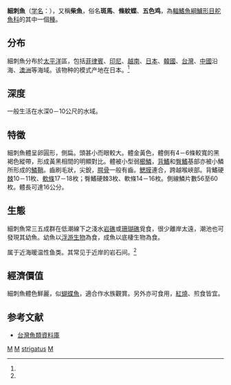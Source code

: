 {{Speciesbox 
| taxon = Microcanthus strigatus 
| image = Atypichthys latus (Mado).jpg
| status = NE
| status_system = IUCN3.1
| authority = (Cuvier et Valenciennes, 1831)<ref name='id7611'>{{cite web| url =http://www.bioinfo.cn/db05/BjdwSpecies.php?action=view&id=7611| title =细刺鱼| work =《中国动物物种编目数据库》| publisher =中国科学院微生物研究所| author =中国科学院动物研究所| accessdate =2009-04-16| deadurl =yes| archiveurl =https://web.archive.org/web/20160305071832/http://www.bioinfo.cn/db05/BjdwSpecies.php?action=view&id=7611| archivedate =2016-03-05}}</ref>
| synonyms = *''Chaetodon strigatus''<br /><small>Cuvier, 1831</small>
}}

'''細刺魚'''（[[学名|学名]]：{{lang|la|''Microcanthus strigatus''}}），又稱'''柴魚'''，俗名'''斑馬'''、'''條紋蝶'''、'''五色鸡'''，為[[輻鰭魚綱|輻鰭魚綱]][[鱸形目|鱸形目]][[舵魚科|舵魚科]]的其中一個[[種|種]]。

==分布==
細刺魚分布於[[太平洋|太平洋]]區，包括[[菲律賓|菲律賓]]、[[印尼|印尼]]、[[越南|越南]]、[[日本|日本]]、[[韓國|韓國]]、[[台灣|台灣]]、[[中國|中國]]沿海、[[澳洲|澳洲]]等海域。该物种的模式产地在日本。<ref name='id7611'/>

==深度==
一般生活在水深0－10公尺的水域。

==特徵==
細刺魚體呈卵圓形，側扁。頭甚小而眼較大。體金黃色，體側有4－6條較寬的黑褐色縱帶，形成黃黑相間的明顯對比。體被小型弱[[櫛鱗|櫛鱗]]，[[背鰭|背鰭]]和[[臀鰭|臀鰭]]基部亦被小鱗所形成的[[鱗鞘|鱗鞘]]。齒刷毛狀，尖銳，[[腭骨|腭骨]]一般有齒。[[鰓膜|鰓膜]]連合，跨越喉峽部。背鰭硬[[棘|棘]]10－11枚、[[軟條|軟條]]17－18枚；臀鰭硬棘3枚、軟條14－16枚。側線鱗片數56至60枚。體長可達16公分。

==生態==
細刺魚常三五成群在低潮線下之淺水[[岩礁|岩礁]]或[[珊瑚礁|珊瑚礁]]覓食，很少離岸太遠，潮池也可發現其幼魚。幼魚以[[浮游生物|浮游生物]]為食，成魚以底棲生物為食。

属于近海暖温性鱼类。其常见于近岸的岩石间。<ref name='id7611'/>

==經濟價值==
細刺魚體色鮮麗，似[[蝴蝶魚|蝴蝶魚]]，適合作水族觀賞。另外亦可食用，[[紅燒|紅燒]]、煎食皆宜。

==参考文献==
{{reflist}}
*[http://fishdb.sinica.edu.tw/ 台灣魚類資料庫] {{Wayback|url=http://fishdb.sinica.edu.tw/ |date=20160304193340 }}
{{Taxonbar}}

[[Category:食用鱼|M]]
[[Category:觀賞魚|M]]
[[Category:細刺魚屬|strigatus]]
[[Category:1831年描述的魚類|M]]